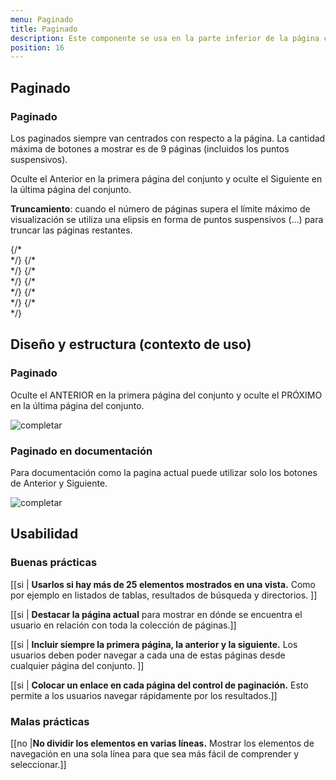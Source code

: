 ```yaml
---
menu: Paginado
title: Paginado
description: Este componente se usa en la parte inferior de la página cuando hay demasiados resultados de búsqueda para evitar que el usuario se sienta abrumado por la cantidad de información.
position: 16
---
```




## Paginado

### Paginado

Los paginados siempre van centrados con respecto a la página. La cantidad máxima de botones a mostrar es de 9 páginas (incluidos los puntos suspensivos).

Oculte el Anterior en la primera página del conjunto y oculte el Siguiente en la última página del conjunto. 

**Truncamiento**: cuando el número de páginas supera el límite máximo de visualización se utiliza una elipsis en forma de puntos suspensivos (…) para truncar las páginas restantes.

<!-- codigo -->

<div class="pagination-container">
  {/* <div className="mt-3 mb-4"> */}
    <Pagination pages={3} ariaLabel="Ejemplo de paginación simple" />
  {/* </div> */}
  {/* <div className="mt-3 mb-4"> */}
    <Pagination pages={13} default={12} ariaLabel="Ejemplo de paginación simple" />
  {/* </div> */}
  {/* <div className="mb-4"> */}
    <Pagination pages={13} default={6} ariaLabel="Ejemplo de paginación compleja" />
  {/* </div> */}
</div>


## Diseño y estructura (contexto de uso)

### Paginado

Oculte el ANTERIOR en la primera página del conjunto y oculte el PRÓXIMO en la última página del conjunto.

![completar](/componentes/paginado/paginado-1.svg)

### Paginado en documentación

Para documentación como la pagina actual puede utilizar solo los botones de Anterior y Siguiente.

![completar](/componentes/paginado/paginado-2.svg)

## Usabilidad

### Buenas prácticas

[[si | **Usarlos si hay más de 25 elementos mostrados en una vista.** Como por ejemplo en listados de tablas, resultados de búsqueda y directorios. ]]

[[si | **Destacar la página actual** para mostrar en dónde se encuentra el usuario en relación con toda la colección de páginas.]]

[[si | **Incluir siempre la primera página, la anterior y la siguiente.** Los usuarios deben poder navegar a cada una de estas páginas desde cualquier página del conjunto. ]]

[[si | **Colocar un enlace en cada página del control de paginación.** Esto permite a los usuarios navegar rápidamente por los resultados.]]

### Malas prácticas

[[no |**No dividir los elementos en varias líneas.** Mostrar los elementos de navegación en una sola línea para que sea más fácil de comprender y seleccionar.]]
